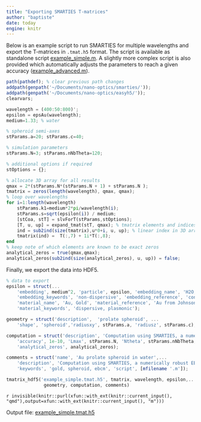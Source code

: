 ```yaml
---
title: "Exporting SMARTIES T-matrices"
author: "baptiste"
date: today
engine: knitr
---
```


Below is an example script to run SMARTIES for multiple wavelengths and export the T-matrices in `.tmat.h5` format. The script is available as standalone script [example_simple.m](/smarties/example_simple.m). A slightly more complex script is also provided which automatically adjusts the parameters to reach a given accuracy ([example_advanced.m](/smarties/example_advanced.m)).


```octave
path(pathdef); % clear previous path changes
addpath(genpath('~/Documents/nano-optics/smarties/'));
addpath(genpath('~/Documents/nano-optics/easyh5/'));
clearvars;

wavelength = (400:50:800)';
epsilon = epsAu(wavelength); 
medium=1.33; % water

% spheroid semi-axes
stParams.a=20; stParams.c=40;

% simulation parameters
stParams.N=3; stParams.nNbTheta=120;

% additional options if required
stOptions = {};

% allocate 3D array for all results
qmax = 2*(stParams.N*(stParams.N + 1) + stParams.N );
tmatrix = zeros(length(wavelength), qmax, qmax);
% loop over wavelengths
for i=1:length(wavelength)
    stParams.k1=medium*2*pi/wavelength(i);
    stParams.s=sqrt(epsilon(i)) / medium;
    [stCoa, stT] = slvForT(stParams,stOptions);
    [T, u, up] = expand_tmat(stT, qmax); % tmatrix elements and indices
    ind = sub2ind(size(tmatrix),u*0+i, u, up); % linear index in 3D array
    tmatrix(ind) =  T(:,7) + 1i*T(:,8);
end
% keep note of which elements are known to be exact zeros
analytical_zeros = true(qmax,qmax);
analytical_zeros(sub2ind(size(analytical_zeros), u, up)) = false;
```

Finally, we export the data into HDF5.

```octave
% data to export
epsilon = struct(...
    'embedding', medium^2, 'particle', epsilon, 'embedding_name', 'H2O, Water', ...
    'embedding_keywords', 'non-dispersive', 'embedding_reference', 'constant', ...
    'material_name', 'Au, Gold', 'material_reference', 'Au from Johnson and Christy 1972',...
    'material_keywords', 'dispersive, plasmonic');

geometry = struct('description',  'prolate spheroid', ...
    'shape', 'spheroid','radiusxy', stParams.a, 'radiusz', stParams.c);

computation = struct('description', 'Computation using SMARTIES, a numerically robust EBCM implementation for spheroids', ...
    'accuracy', 1e-10, 'Lmax', stParams.N, 'Ntheta', stParams.nNbTheta, ...
    'analytical_zeros', analytical_zeros);

comments = struct('name', 'Au prolate spheroid in water',...
    'description', 'Computation using SMARTIES, a numerically robust EBCM implementation for spheroids',...
    'keywords', 'gold, spheroid, ebcm', 'script', [mfilename '.m']);

tmatrix_hdf5('example_simple.tmat.h5', tmatrix, wavelength, epsilon,...
              geometry, computation, comments)
```

<!-- export the code into standalone file -->
`r invisible(knitr::purl(xfun::with_ext(knitr::current_input(), "qmd"),output=xfun::with_ext(knitr::current_input(), "m")))`

Output file: [example_simple.tmat.h5](/smarties/example_simple.tmat.h5)

